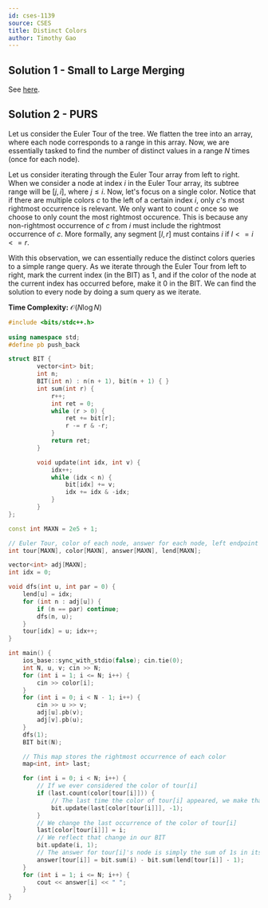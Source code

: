 ```yaml
---
id: cses-1139
source: CSES
title: Distinct Colors
author: Timothy Gao
---
```


## Solution 1 - Small to Large Merging

See [here](/plat/merging#merging-data-structures).

## Solution 2 - PURS

Let us consider the Euler Tour of the tree. We flatten the tree into an array, where each node corresponds to a range in this array. Now, we are essentially tasked to find the number of distinct values in a range $N$ times (once for each node).

Let us consider iterating through the Euler Tour array from left to right. 
When we consider a node at index $i$ in the Euler Tour array, its subtree range will be $[j, i]$, where $j\leq i$.
Now, let's focus on a single color. Notice that if there are multiple colors $c$ to the left of a certain index $i$, only $c$'s most rightmost occurrence is relevant. We only want to count $c$ once so we choose to only count the most rightmost occurence. This is because any non-rightmost occurrence of $c$
from $i$ must include the rightmost occurrence of $c$. More formally, 
any segment $[l, r]$ must contains $i$ if $l <= i <= r$. 

With this observation, we can essentially reduce the distinct colors queries to a simple range query. As we iterate through the Euler Tour from left to right, mark the current index (in the BIT) as $1$, and if the color of the node at the current index has occurred before, make it $0$ in the BIT. We can find the solution to every node by doing a sum query
 as we iterate.

**Time Complexity:** $\mathcal O(N\log N)$

<LanguageSection>

<CPPSection>

```cpp
#include <bits/stdc++.h>
 
using namespace std;
#define pb push_back

struct BIT {
		vector<int> bit;
		int n;
		BIT(int n) : n(n + 1), bit(n + 1) { }
		int sum(int r) {
			r++;
			int ret = 0;
			while (r > 0) {
				ret += bit[r];
				r -= r & -r;
			}
			return ret;
		}

		void update(int idx, int v) {
			idx++;
			while (idx < n) {
				bit[idx] += v;
				idx += idx & -idx;
			}
		}
};

const int MAXN = 2e5 + 1;

// Euler Tour, color of each node, answer for each node, left endpoint of each node (as explained in editorial)
int tour[MAXN], color[MAXN], answer[MAXN], lend[MAXN];

vector<int> adj[MAXN];
int idx = 0;

void dfs(int u, int par = 0) {
	lend[u] = idx;
	for (int n : adj[u]) {
		if (n == par) continue;
		dfs(n, u);
	}
	tour[idx] = u; idx++;
}

int main() {
	ios_base::sync_with_stdio(false); cin.tie(0);
	int N, u, v; cin >> N;
	for (int i = 1; i <= N; i++) {
		cin >> color[i];
	}
	for (int i = 0; i < N - 1; i++) {
		cin >> u >> v;
		adj[u].pb(v);
		adj[v].pb(u);
	}
	dfs(1);
	BIT bit(N);

	// This map stores the rightmost occurrence of each color
	map<int, int> last;

	for (int i = 0; i < N; i++) {
		// If we ever considered the color of tour[i]
		if (last.count(color[tour[i]])) { 
			// The last time the color of tour[i] appeared, we make that 0 again
			bit.update(last[color[tour[i]]], -1); 
		}
		// We change the last occurrence of the color of tour[i]
		last[color[tour[i]]] = i; 
		// We reflect that change in our BIT
		bit.update(i, 1); 
		// The answer for tour[i]'s node is simply the sum of 1s in its contiguous subinterval in the Euler Tour
		answer[tour[i]] = bit.sum(i) - bit.sum(lend[tour[i]] - 1);
	}
	for (int i = 1; i <= N; i++) {
		cout << answer[i] << " ";
	}
}
```

</CPPSection>

</LanguageSection>
